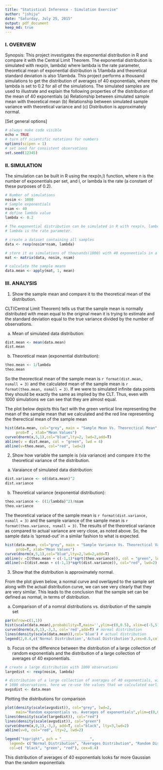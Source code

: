 ```yaml
---
title: "Statistical Inference - Simulation Exercise"
author: "jshiju"
date: "Saturday, July 25, 2015"
output: pdf_document
keep_md: true
---
```


### I. OVERVIEW

Synopsis:
This project investigates the exponential distribution in R and compare it with the Central Limit Theorem. The exponential distribution is simulated with rexp(n, lambda) where lambda is the rate parameter, theoretical mean of exponential distribution is 1/lambda and theoretical standard deviation is also 1/lambda. This project performs a thousand simulations to get the distribution of averages of 40 exponentials, where the lambda is set to 0.2 for all of the simulations. The simulated samples are used to illustrate and explain the following properties of the distribution of the mean of 40 exponentials (a) Relationship between simulated sample mean with theoretical mean (b) Relationship between simulated sample variance with theoretical variance and (c) Distribution is approximately normal.



[Set general options]
```r
# always make code visible
echo = TRUE  
# turn off scientific notations for numbers
options(scipen = 1)  
# set seed for consistent observations
set.seed(12345)
```



### II. SIMULATION

The simulation can be built in R using the rexp(n,l) function, where n is the number of exponentials per set, and l, or lambda is the rate (a constant of these purposes of 0.2).

```r
# Number of simulations
nosim <- 1000
# Sample exponentials
nsam <- 40
# define lambda value
lambda <- 0.2

# The exponential distribution can be simulated in R with rexp(n, lambda) where 
# lambda is the rate parameter.

# create a dataset containing all samples
data <- rexp(nosim*nsam, lambda)

# store it as simulations of thousands(1000) with 40 exponentials in a matrix
mat <- matrix(data, nosim, nsam)

# calculate the sample means
data.mean <- apply(mat, 1, mean)

```


### III. ANALYSIS

1. Show the sample mean and compare it to the theoretical mean of the distribution.

CLT(Central Limit Theorem) tells us that the sample mean is normally distributed with mean equal to the original mean it is trying to estimate and the standard deviation equal to the true variance divided by the number of observations.

(a) Mean of simulated data distribution:
```r
dist.mean <- mean(data.mean)
dist.mean
```


(b) Theoretical mean (exponential distribution):
```r
theo.mean <- 1/lambda
theo.mean
```

So the theorectical mean of the sample mean is `r format(dist.mean, nsmall = 3)` and the calculated mean of the sample mean is `r format(theo.mean, nsmall = 3)`. If we were to simulated infinite data points they should be exactly the same as implied by the CLT. Thus, even with 1000 simulations we can see that they are almost equal.


The plot below depicts this fact with the green vertical line representing the mean of the sample mean that we calculated and the red line representing the therectical mean of the sample mean

```r
hist(data.mean, col="grey", main = "Sample Mean Vs. Theorectical Mean", 
     prob=T , xlab="Mean Values")
curve(dnorm(x,5,1),col="blue",lty=2, lwd=2,add=T)
abline(v = dist.mean, col = "green", lwd = 4)
abline(v=theo.mean, col="red", lwd=2)
```


2. Show how variable the sample is (via variance) and compare it to the theoretical variance of the distribution.

(a) Varaiance of simulated data distribution:

```r
dist.variance <- sd(data.mean)^2
dist.variance
```

(b) Theoretical variance (exponential distribution):

```r
theo.variance <- ((1/lambda)^2)/nsam
theo.variance
```

The theoretical variace of the sample mean is `r format(dist.variance, nsmall = 3)` and the sample variance of the sample mean is `r format(theo.variance, nsmall = 3)`. The results of the theoretical variance as compared to actual variance are very close, as noted above. So, the sample data is 'spread-out' in a similar fashion to what is expected.


```r
hist(data.mean, col="grey", main = "Sample Variance Vs. Theorectical Variance", 
     prob=T, xlab="Mean Values")
curve(dnorm(x,5,1),col="blue",lty=2,lwd=2,add=T)
abline(v =I(theo.mean + c(-1,1)*sqrt(theo.variance)), col = "green", lwd = 3)
abline(v=I(dist.mean + c(-1,1)*sqrt(dist.variance)), col="red", lwd=2)
```


3. Show that the distribution is approximately normal.

From the plot given below, a normal curve and overlayed to the sample set along with the actual distribution curve, we can see very clearly that they are very similar. This leads to the conclusion that the sample set can be defined as normal, in terms of distribution.

(a) Comparison of of a nomral distributions vs. distribution of the sample set 
```r
par(mfrow=c(1,1))
hist(scale(data.mean),probability=T,main='',ylim=c(0,0.5), xlim=c(-5,5), xlab='')
curve(dnorm(x,0,1),-3,3, col='red',add=T) # normal distribution
lines(density(scale(data.mean)),col='blue') # actual distribution 
legend(2,0.4,c('Normal Distribution','Actual Distribution'),cex=0.5,col=c('red','blue'),lty=1)
```


(b) Focus on the difference between the distribution of a large collection of random exponentials and the distribution of a large collection of averages of 40 exponentials. 

```r

# create a large distribution with 1000 observations
largedist <- rexp(nosim, lambda)

# distribution of a large collection of averages of 40 exponentials, with each set containing 
# 1000 observations. here we re-use the values that we calculated earlier. 
avgsdist <- data.mean

```

Plotting the distributions for comparison 


```r
plot(density(scale(avgsdist)), col="grey", lwd=2, 
     main="Random exponentials vs. Averages of exponentials",ylim=c(0,0.65), xlim=c(-5, 5))
lines(density(scale(largedist)), col="red")
lines(density(scale(avgsdist)), col="green")
curve(dnorm(x,0,1),-3,3, add=T, col="black", lty=3,lwd=2)
abline(v=0, col="red", lty=2, lwd=2)

legend("topright", pch = "_____________",
  legend= c("Normal Distribution", "Averages Distribution", "Random Distribution"), 
  col=c( "black", "green", "red"), cex=0.4)
```  
  

This distribution of averages of 40 exponentials looks far more Gaussian than the random exponentials